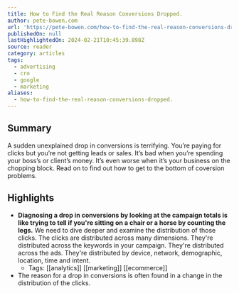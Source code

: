 ```yaml
---
title: How to Find the Real Reason Conversions Dropped.
author: pete-bowen.com
url: 'https://pete-bowen.com/how-to-find-the-real-reason-conversions-dropped'
publishedOn: null
lastHighlightedOn: 2024-02-21T10:45:39.898Z
source: reader
category: articles
tags:
  - advertising
  - cro
  - google
  - marketing
aliases:
  - how-to-find-the-real-reason-conversions-dropped.
---
```

## Summary

A sudden unexplained drop in conversions is terrifying. You’re paying for clicks but you’re not getting leads or sales. It’s bad when you’re spending your boss’s or client’s money. It’s even worse when it’s your business on the chopping block. Read on to find out how to get to the bottom of coversion problems.

## Highlights
- **Diagnosing a drop in conversions by looking at the campaign totals is like trying to tell if you're sitting on a chair or a horse by counting the legs.**
  We need to dive deeper and examine the distribution of those clicks.
  The clicks are distributed across many dimensions. They're distributed across the keywords in your campaign. They're distributed across the ads. They're distributed by device, network, demographic, location, time and intent.
    - Tags: [[analytics]] [[marketing]] [[ecommerce]] 
- The reason for a drop in conversions is often found in a change in the distribution of the clicks.
